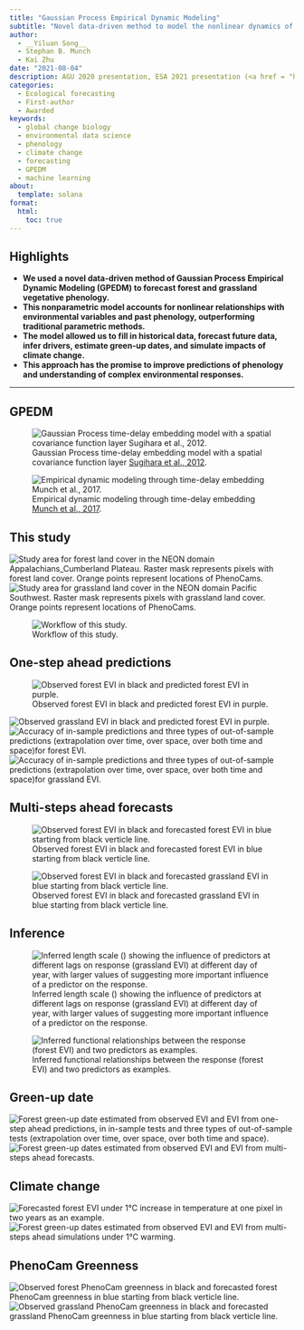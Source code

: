 ```yaml
---
title: "Gaussian Process Empirical Dynamic Modeling"
subtitle: "Novel data-driven method to model the nonlinear dynamics of leafing phenology"
author:
  - __Yiluan Song__
  - Stephan B. Munch
  - Kai Zhu
date: "2021-08-04"
description: AGU 2020 presentation, ESA 2021 presentation (<a href = "https://www.esa.org/stats/" target = "blank">E.C. Pielow Award</a>)
categories:
  - Ecological forecasting
  - First-author
  - Awarded
keywords:
  - global change biology
  - environmental data science
  - phenology
  - climate change
  - forecasting
  - GPEDM
  - machine learning
about:
  template: solana
format:
  html:
    toc: true
---
```


## Highlights

- **We used a novel data-driven method of Gaussian Process Empirical Dynamic Modeling (GPEDM) to forecast forest and grassland vegetative phenology.**
- **This nonparametric model accounts for nonlinear relationships with environmental variables and past phenology, outperforming traditional parametric methods.**
- **The model allowed us to fill in historical data, forecast future data, infer drivers, estimate green-up dates, and simulate impacts of climate change.**
- **This approach has the promise to improve predictions of phenology and understanding of complex environmental responses.**

---

## GPEDM

![Gaussian Process time-delay embedding model with a spatial covariance function layer [Sugihara et al., 2012](https://www.science.org/doi/10.1126/science.1227079).](1.png)

![Empirical dynamic modeling through time-delay embedding [Munch et al., 2017](https://www.sciencedirect.com/science/article/abs/pii/S1476945X16300708).](2.png)

## This study

![Study area for forest land cover in the NEON domain Appalachians_Cumberland Plateau. Raster mask represents pixels with forest land cover. Orange points represent locations of PhenoCams.](3.png)
![Study area for grassland land cover in the NEON domain Pacific Southwest. Raster mask represents pixels with grassland land cover. Orange points represent locations of PhenoCams.](4.png)

![Workflow of this study.](5.jpg)

## One-step ahead predictions

![Observed forest EVI in black and predicted forest EVI in purple.](6.png)

![Observed grassland EVI in black and predicted forest EVI in purple.](7.png)
![Accuracy of in-sample predictions and three types of out-of-sample predictions (extrapolation over time, over space, over both time and space)for forest EVI.](8.png)
![Accuracy of in-sample predictions and three types of out-of-sample predictions (extrapolation over time, over space, over both time and space)for grassland EVI.](9.png)

## Multi-steps ahead forecasts

![Observed forest EVI in black and forecasted forest EVI in blue starting from black verticle line.](10.png)

![Observed forest EVI in black and forecasted grassland EVI in blue starting from black verticle line.](11.png)

## Inference

![Inferred length scale (\phi) showing the influence of predictors at different lags on response (grassland EVI) at different day of year, with larger values of \phi suggesting more important influence of a predictor on the response.](12.png)

![Inferred functional relationships between the response (forest EVI) and two predictors as examples.](13.png)

## Green-up date

![Forest green-up date estimated from observed EVI and EVI from one-step ahead predictions, in in-sample tests and three types of out-of-sample tests (extrapolation over time, over space, over both time and space).](14.png)
![Forest green-up dates estimated from observed EVI and EVI from multi-steps ahead forecasts.](15.png)

## Climate change

![Forecasted forest EVI under 1°C increase in temperature at one pixel in two years as an example.](16.png)
![Forest green-up dates estimated from observed EVI and EVI from multi-steps ahead simulations under 1°C warming.](17.png)

## PhenoCam Greenness

![Observed forest PhenoCam greenness in black and forecasted forest PhenoCam greenness in blue starting from black verticle line.](18.png)
![Observed grassland PhenoCam greenness in black and forecasted grassland PhenoCam greenness in blue starting from black verticle line.](19.png)
